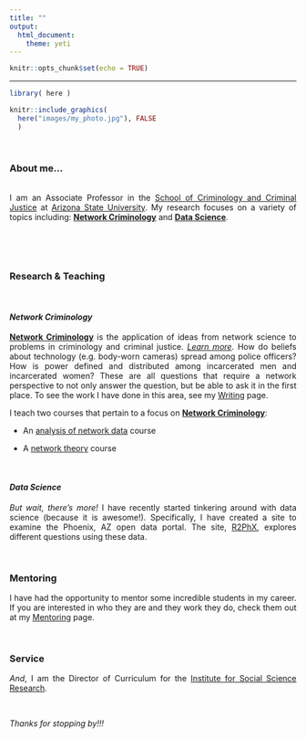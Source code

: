 ```yaml
---
title: ""
output: 
  html_document:
    theme: yeti
---
```


<style>
body {
text-align: justify}
</style>

```r
knitr::opts_chunk$set(echo = TRUE)
```

----

```r

library( here )

knitr::include_graphics(
  here("images/my_photo.jpg"), FALSE
  )

```

<br>

### About me...

<br>
I am an Associate Professor in the [School of Criminology and Criminal Justice](https://ccj.asu.edu/) at [Arizona State University](https://asu.edu). My research focuses on a variety of topics including: [**Network Criminology**](https://jacobtnyoung.github.io/Networks.html) and [**Data Science**](https://jacobtnyoung.github.io/R2PhX/).

<br>

<br>

### Research & Teaching

<br>

#### *Network Criminology*

[**Network Criminology**](https://jacobtnyoung.github.io/Networks.html) is the application of ideas from network science to problems in criminology and criminal justice.  [*Learn more*](https://jacobtnyoung.github.io/Networks.html). How do beliefs about technology (e.g. body-worn cameras) spread among police officers? How is power defined and distributed among incarcerated men and incarcerated women? These are all questions that require a network perspective to not only answer the question, but be able to ask it in the first place. To see the work I have done in this area, see my [Writing](https://jacobtnyoung.github.io/writing.html) page.  

I teach two courses that pertain to a focus on [**Network Criminology**](https://jacobtnyoung.github.io/Networks.html):  

  + An [analysis of network data](https://jacobtnyoung.github.io/SAND/) course  
  
  + A [network theory](https://jacobtnyoung.github.io/NetworkCriminology/) course  

<br>

#### *Data Science*

*But wait, there's more!* I have recently started tinkering around with data science (because it is awesome!). Specifically, I have created a site to examine the Phoenix, AZ open data portal. The site, [R2PhX](https://jacobtnyoung.github.io/R2PhX/), explores different questions using these data.    

<br>

### Mentoring

I have had the opportunity to mentor some incredible students in my career. If you are interested in who they are and they work they do, check them out at my [Mentoring](https://jacobtnyoung.github.io/Mentoring.html) page.

<br>

### Service

*And*, I am the Director of Curriculum for the [Institute for Social Science Research](https://issr.asu.edu).    

<br>

*Thanks for stopping by!!!*